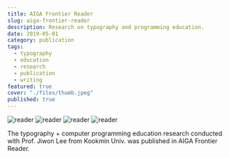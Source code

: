 ```yaml
---
title: AIGA Frontier Reader
slug: aiga-frontier-reader
description: Research on typography and programming education.
date: 2019-05-01
category: publication
tags:
  - typography
  - education
  - research
  - publication
  - writing
featured: true
cover: "./files/thumb.jpeg"
published: true
---
```


![reader](./files/01.jpeg)
![reader](./files/02.jpeg)
![reader](./files/03.jpeg)
![reader](./files/04.jpeg)

The typography + computer programming education research conducted with Prof. Jiwon Lee from Kookmin Univ. was published in AIGA Frontier Reader.
